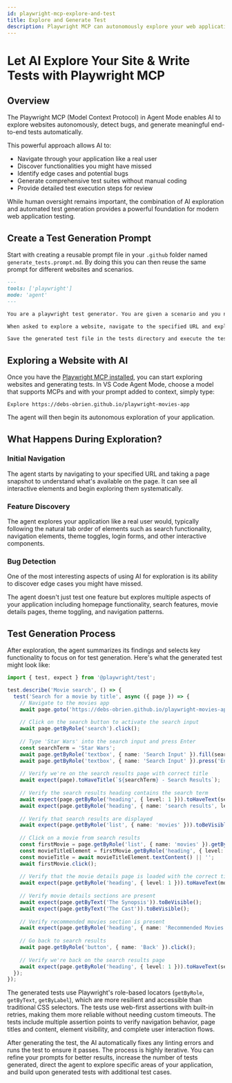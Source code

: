 ```yaml
---
id: playwright-mcp-explore-and-test
title: Explore and Generate Test
description: Playwright MCP can autonomously explore your web application and generate end-to-end tests automatically.
---
```



# Let AI Explore Your Site & Write Tests with Playwright MCP

## Overview

The Playwright MCP (Model Context Protocol) in Agent Mode enables AI to explore websites autonomously, detect bugs, and generate meaningful end-to-end tests automatically.

This powerful approach allows AI to:
- Navigate through your application like a real user
- Discover functionalities you might have missed
- Identify edge cases and potential bugs
- Generate comprehensive test suites without manual coding
- Provide detailed test execution steps for review

While human oversight remains important, the combination of AI exploration and automated test generation provides a powerful foundation for modern web application testing.

<LiteYouTube
  id="IixdI2bTR1g"
  title="Let AI Explore Your Site & Write Tests with Playwright MCP!"
/>

## Create a Test Generation Prompt

Start with creating a reusable prompt file in your `.github` folder named `generate_tests.prompt.md`. By doing this you can then reuse the same prompt for different websites and scenarios.

```markdown
---
tools: ['playwright']
mode: 'agent'
---

You are a playwright test generator. You are given a scenario and you need to generate a playwright test for it. DO NOT generate test code based on the scenario alone. DO run steps one by one using the tools provided by the Playwright MCP.

When asked to explore a website, navigate to the specified URL and explore one key functionality of the site. When finished, close the browser and implement a Playwright TypeScript test that uses @playwright/test based on message history using Playwright's best practices including role based locators, auto retrying assertions and with no added timeouts unless necessary as Playwright has built in retries and autowaiting if the correct locators and assertions are used.

Save the generated test file in the tests directory and execute the test file, iterating until the test passes. Include appropriate assertions to verify the expected behavior and structure tests properly with descriptive test titles and comments.
```

## Exploring a Website with AI

Once you have the [Playwright MCP installed](./index.mdx#getting-started), you can start exploring websites and generating tests. In VS Code Agent Mode, choose a model that supports MCPs and with your prompt added to context, simply type:

```
Explore https://debs-obrien.github.io/playwright-movies-app
```

The agent will then begin its autonomous exploration of your application.

## What Happens During Exploration?

### Initial Navigation
The agent starts by navigating to your specified URL and taking a page snapshot to understand what's available on the page. It can see all interactive elements and begin exploring them systematically.

### Feature Discovery
The agent explores your application like a real user would, typically following the natural tab order of elements such as search functionality, navigation elements, theme toggles, login forms, and other interactive components.

### Bug Detection
One of the most interesting aspects of using AI for exploration is its ability to discover edge cases you might have missed.

The agent doesn't just test one feature but explores multiple aspects of your application including homepage functionality, search features, movie details pages, theme toggling, and navigation patterns.

## Test Generation Process

After exploration, the agent summarizes its findings and selects key functionality to focus on for test generation. Here's what the generated test might look like:

```typescript
import { test, expect } from '@playwright/test';

test.describe('Movie search', () => {
  test('Search for a movie by title', async ({ page }) => {
    // Navigate to the movies app
    await page.goto('https://debs-obrien.github.io/playwright-movies-app');
    
    // Click on the search button to activate the search input
    await page.getByRole('search').click();
    
    // Type 'Star Wars' into the search input and press Enter
    const searchTerm = 'Star Wars';
    await page.getByRole('textbox', { name: 'Search Input' }).fill(searchTerm);
    await page.getByRole('textbox', { name: 'Search Input' }).press('Enter');
    
    // Verify we're on the search results page with correct title
    await expect(page).toHaveTitle(`${searchTerm} - Search Results`);
    
    // Verify the search results heading contains the search term
    await expect(page.getByRole('heading', { level: 1 })).toHaveText(searchTerm);
    await expect(page.getByRole('heading', { name: 'search results', level: 2 })).toBeVisible();
    
    // Verify that search results are displayed
    await expect(page.getByRole('list', { name: 'movies' })).toBeVisible();
    
    // Click on a movie from search results
    const firstMovie = page.getByRole('list', { name: 'movies' }).getByRole('link').first();
    const movieTitleElement = firstMovie.getByRole('heading', { level: 2 });
    const movieTitle = await movieTitleElement.textContent() || '';
    await firstMovie.click();
    
    // Verify that the movie details page is loaded with the correct title
    await expect(page.getByRole('heading', { level: 1 })).toHaveText(movieTitle);
    
    // Verify movie details sections are present
    await expect(page.getByText('The Synopsis')).toBeVisible();
    await expect(page.getByText('The Cast')).toBeVisible();
    
    // Verify recommended movies section is present
    await expect(page.getByRole('heading', { name: 'Recommended Movies' })).toBeVisible();
    
    // Go back to search results
    await page.getByRole('button', { name: 'Back' }).click();
    
    // Verify we're back on the search results page
    await expect(page.getByRole('heading', { level: 1 })).toHaveText(searchTerm);
  });
});
```

The generated tests use Playwright's role-based locators (`getByRole`, `getByText`, `getByLabel`), which are more resilient and accessible than traditional CSS selectors. The tests use web-first assertions with built-in retries, making them more reliable without needing custom timeouts. The tests include multiple assertion points to verify navigation behavior, page titles and content, element visibility, and complete user interaction flows.

After generating the test, the AI automatically fixes any linting errors and runs the test to ensure it passes. The process is highly iterative. You can refine your prompts for better results, increase the number of tests generated, direct the agent to explore specific areas of your application, and build upon generated tests with additional test cases.